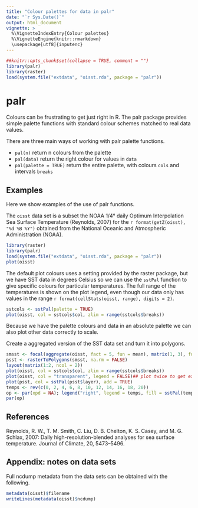 ```yaml
---
title: "Colour palettes for data in palr"
date: "`r Sys.Date()`"
output: html_document
vignette: >
  %\VignetteIndexEntry{Colour palettes}
  %\VignetteEngine{knitr::rmarkdown}
  \usepackage[utf8]{inputenc}
---
```


```r
##knitr::opts_chunk$set(collapse = TRUE, comment = "")
library(palr)
library(raster)
load(system.file("extdata", "oisst.rda", package = "palr"))
```

# palr

Colours can be frustrating to get just right in R. The palr package provides simple palette functions with standard
colour schemes matched to real data values. 

There are three main ways of working with palr palette functions.  

* `pal(n)` return n colours from the palette
* `pal(data)` return the right colour for values in `data`
* `pal(palette = TRUE)` return the entire palette, with colours `cols` and intervals `breaks`

## Examples

Here we show examples of the use of palr functions. 

The `oisst` data set is a subset the NOAA 1/4° daily Optimum Interpolation Sea Surface Temperature (Reynolds, 2007) for the `r format(getZ(oisst), "%d %B %Y")` obtained from the National Oceanic and Atmospheric Administration (NOAA). 

```r
library(raster)
library(palr)
load(system.file("extdata", "oisst.rda", package = "palr"))
plot(oisst)
```

The default plot colours uses a setting provided by the raster package, but we have SST data in degrees Celsius so we can use the `sstPal` function to give specific colours for particular temperatures. The full range of the temperatures is shown on the plot legend, even though our data only has values in the range `r format(cellStats(oisst, range), digits = 2)`. 

```r
sstcols <- sstPal(palette = TRUE)
plot(oisst, col = sstcols$col, zlim = range(sstcols$breaks))
```

Because we have the palette colours and data in an absolute palette we can also plot other data correctly to scale. 

Create a aggregated version of the SST data set and turn it into polygons. 

```r
smsst <- focal(aggregate(oisst, fact = 5, fun = mean), matrix(1, 3), fun = median, na.rm = FALSE)
psst <- rasterToPolygons(smsst, na.rm = FALSE)
layout(matrix(1:2, ncol = 2))
plot(oisst, col = sstcols$col, zlim = range(sstcols$breaks))
plot(oisst, col = "transparent", legend = FALSE)## plot twice to get exact alignment
plot(psst, col = sstPal(psst$layer), add = TRUE)
temps <- rev(c(0, 2, 4, 6, 8, 10, 12, 14, 16, 18, 20))
op <- par(xpd = NA); legend("right", legend = temps, fill = sstPal(temps), inset = -0.2, cex = 0.65)
par(op)
```

## References

Reynolds, R. W., T. M. Smith, C. Liu, D. B. Chelton, K. S. Casey, and M. G. Schlax, 2007: Daily high-resolution-blended analyses for sea surface temperature. Journal of Climate, 20, 5473–5496.

## Appendix: notes on data sets

Full ncdump metadata from the data sets can be obtained with the following. 

```r
metadata(oisst)$filename
writeLines(metadata(oisst)$ncdump)
```

